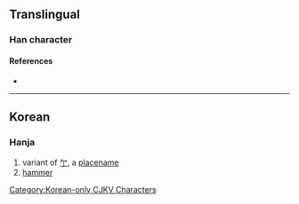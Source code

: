 {{character info/new}}
==Translingual==

===Han character===
{{Han char|rn=2|rad=丨|as=02|sn=3|four=|canj=OML|ids=[[ᅀ]][[丨]]}}

====References====
* {{Han ref|kx=0079.021|dkj=|dj=|hdz=|uh=3403|ud=13315|bh=|bd=}}

----

==Korean==

===Hanja===
{{ko-hanja|hangeul=마|rv=ma|mr=ma|y=ma|eumhun=망치|ehrv=mangchi|ehmr=mangch'i|ehy=mangchi}}

# variant of [[亇]], a [[placename]]
# [[hammer]]

[[Category:Korean-only CJKV Characters]]